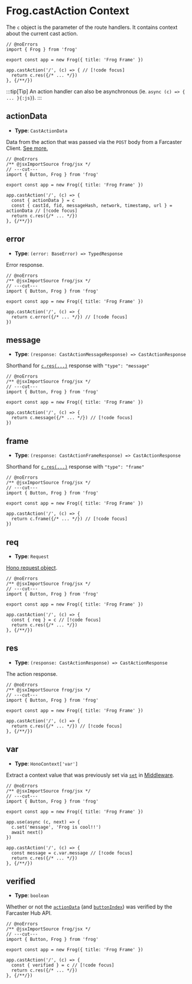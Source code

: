 # Frog.castAction Context

The `c` object is the parameter of the route handlers. It contains context about the current cast action.

```tsx twoslash
// @noErrors
import { Frog } from 'frog'
 
export const app = new Frog({ title: 'Frog Frame' })

app.castAction('/', (c) => { // [!code focus]
  return c.res({/* ... */})
}, {/**/})
```

:::tip[Tip]
An action handler can also be asynchronous (ie. `async (c) => { ... }{:js}`).
:::

## actionData

- **Type**: `CastActionData`

Data from the action that was passed via the `POST` body from a Farcaster Client. [See more.](https://warpcast.notion.site/Spec-Farcaster-Actions-84d5a85d479a43139ea883f6823d8caa)

```tsx twoslash
// @noErrors
/** @jsxImportSource frog/jsx */
// ---cut---
import { Button, Frog } from 'frog'
 
export const app = new Frog({ title: 'Frog Frame' })
 
app.castAction('/', (c) => {
  const { actionData } = c
  const { castId, fid, messageHash, network, timestamp, url } = actionData // [!code focus]
  return c.res({/* ... */})
}, {/**/})
```

## error

- **Type**:  `(error: BaseError) => TypedResponse`

Error response.

```tsx twoslash
// @noErrors
/** @jsxImportSource frog/jsx */
// ---cut---
import { Button, Frog } from 'frog'
 
export const app = new Frog({ title: 'Frog Frame' })
 
app.castAction('/', (c) => {
  return c.error({/* ... */}) // [!code focus]
})
```

## message

- **Type**: `(response: CastActionMessageResponse) => CastActionResponse`

Shorthand for [`c.res(...)`](/reference/frog-cast-action-context#res) response with `"type": "message"`

```tsx twoslash
// @noErrors
/** @jsxImportSource frog/jsx */
// ---cut---
import { Button, Frog } from 'frog'
 
export const app = new Frog({ title: 'Frog Frame' })
 
app.castAction('/', (c) => {
  return c.message({/* ... */}) // [!code focus]
})
```

## frame

- **Type**: `(response: CastActionFrameResponse) => CastActionResponse`

Shorthand for [`c.res(...)`](/reference/frog-cast-action-context#res) response with `"type": "frame"`

```tsx twoslash
// @noErrors
/** @jsxImportSource frog/jsx */
// ---cut---
import { Button, Frog } from 'frog'
 
export const app = new Frog({ title: 'Frog Frame' })
 
app.castAction('/', (c) => {
  return c.frame({/* ... */}) // [!code focus]
})
```

## req

- **Type**: `Request`

[Hono request object](https://hono.dev/api/request).

```tsx twoslash
// @noErrors
/** @jsxImportSource frog/jsx */
// ---cut---
import { Button, Frog } from 'frog'
 
export const app = new Frog({ title: 'Frog Frame' })
 
app.castAction('/', (c) => {
  const { req } = c // [!code focus]
  return c.res({/* ... */})
}, {/**/})
```

## res

- **Type**: `(response: CastActionResponse) => CastActionResponse`

The action response.

```tsx twoslash
// @noErrors
/** @jsxImportSource frog/jsx */
// ---cut---
import { Button, Frog } from 'frog'
 
export const app = new Frog({ title: 'Frog Frame' })
 
app.castAction('/', (c) => {
  return c.res({/* ... */}) // [!code focus]
}, {/**/})
```

## var

- **Type**: `HonoContext['var']`

Extract a context value that was previously set via [`set`](#set) in [Middleware](/concepts/middleware).

```tsx twoslash
// @noErrors
/** @jsxImportSource frog/jsx */
// ---cut---
import { Button, Frog } from 'frog'
 
export const app = new Frog({ title: 'Frog Frame' })

app.use(async (c, next) => {
  c.set('message', 'Frog is cool!!')
  await next()
})
 
app.castAction('/', (c) => {
  const message = c.var.message // [!code focus]
  return c.res({/* ... */})
}, {/**/})
```

## verified

- **Type**: `boolean`

Whether or not the [`actionData`](#actiondata) (and [`buttonIndex`](#buttonindex)) was verified by the Farcaster Hub API.

```tsx twoslash
// @noErrors
/** @jsxImportSource frog/jsx */
// ---cut---
import { Button, Frog } from 'frog'
 
export const app = new Frog({ title: 'Frog Frame' })
 
app.castAction('/', (c) => {
  const { verified } = c // [!code focus]
  return c.res({/* ... */})
}, {/**/})
```
